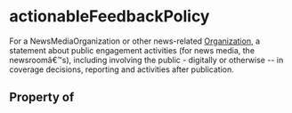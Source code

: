   

# actionableFeedbackPolicy

For a <Link href="/NewsMediaOrganization">NewsMediaOrganization</Link> or other news-related <a class="localLink" href="/Organization">Organization</a>, a statement about public engagement activities (for news media, the newsroomâ€™s), including involving the public - digitally or otherwise -- in coverage decisions, reporting and activities after publication.

## Property of




